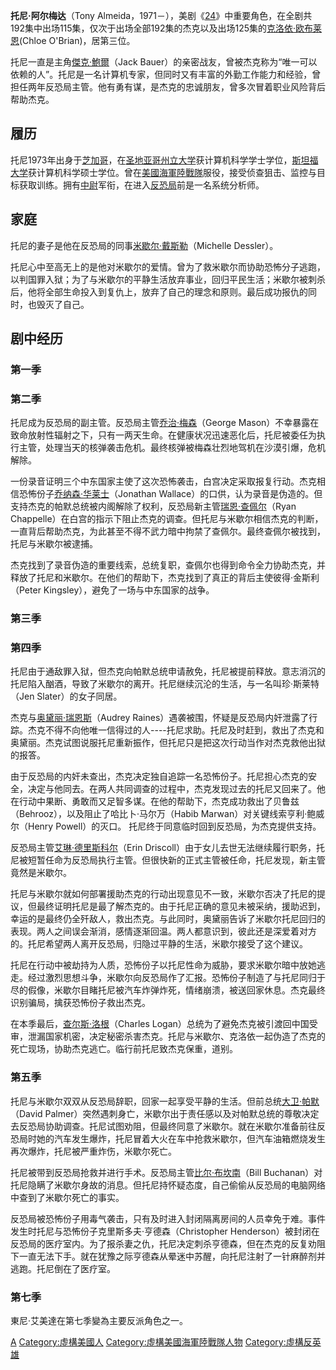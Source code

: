 {{noteTA
|T=zh-hans:托尼·阿尔梅达;zh-hk:艾東尼;zh-tw:東尼·艾美達;
|1=zh-hans:杰克·鲍尔; zh-hk:包智杰;
|G1=24
}}
{{24 角色|
|image=[[File:Tonymug.jpg|240px]]
|bgcolor=#039
|fgcolor=#fff
|name=托尼·阿尔梅达<br>Tony Almeida 
|portrayed=[[卡洛斯·伯纳德|卡洛斯·伯纳德]]（Carlos Bernard）
|gender=[[男性|男性]]
|days=[[24_(第一季)|1]]、[[24_(第二季)|2]]、[[24_(第三季)|3]]、[[24_(第四季)|4]]、[[24_(第五季)|5]]、[[24_(第七季)|7]]
|jobs=第一季洛杉矶CTU外勤主管<br>第二季洛杉矶CTU副主管<br>第三季洛杉矶CTU副主管<br>第四季洛杉矶CTU临时主管
|affiliation=[[美國反恐局|CTU]]
|status=在世
}}
'''托尼·阿尔梅达'''（Tony Almeida，1971－），美剧《[[24_(美国电视剧)|24]]》中重要角色，在全剧共192集中出场115集，仅次于出场全部192集的杰克以及出场125集的[[克洛依·欧布莱恩|克洛依·欧布莱恩]](Chloe O'Brian)，居第三位。

托尼一直是主角[[傑克·鮑爾|傑克·鮑爾]]（Jack Bauer）的亲密战友，曾被杰克称为“唯一可以依赖的人”。托尼是一名计算机专家，但同时又有丰富的外勤工作能力和经验，曾担任两年反恐局主管。他有勇有谋，是杰克的忠诚朋友，曾多次冒着职业风险背后帮助杰克。

== 履历 ==
托尼1973年出身于[[芝加哥|芝加哥]]，在[[圣地亚哥州立大学|圣地亚哥州立大学]]获计算机科学学士学位，[[斯坦福大学|斯坦福大学]]获计算机科学硕士学位。曾在[[美國海軍陸戰隊|美國海軍陸戰隊]]服役，接受侦查狙击、监控与目标获取训练。拥有[[中尉|中尉]]军衔，在进入[[美国反恐局|反恐局]]前是一名系统分析师。

== 家庭 ==
托尼的妻子是他在反恐局的同事[[米歇尔·戴斯勒|米歇尔·戴斯勒]]（Michelle Dessler）。

托尼心中至高无上的是他对米歇尔的爱情。曾为了救米歇尔而协助恐怖分子逃跑，以判国罪入狱；为了与米歇尔的平静生活放弃事业，回归平民生活；米歇尔被刺杀后，他将全部生命投入到复仇上，放弃了自己的理念和原则。最后成功报仇的同时，也毁灭了自己。

== 剧中经历 ==
=== 第一季 ===
=== 第二季 ===
托尼成为反恐局的副主管。反恐局主管[[乔治·梅森|乔治·梅森]]（George Mason）不幸暴露在致命放射性辐射之下，只有一两天生命。在健康状况迅速恶化后，托尼被委任为执行主管，处理当天的核弹袭击危机。最终核弹被梅森壮烈地驾机在沙漠引爆，危机解除。

一份录音证明三个中东国家主使了这次恐怖袭击，白宫决定采取报复行动。杰克相信恐怖份子[[乔纳森·华莱士|乔纳森·华莱士]]（Jonathan Wallace）的口供，认为录音是伪造的。但支持杰克的帕默总统被内阁解除了权利，反恐局新主管[[瑞恩·查佩尔|瑞恩·查佩尔]]（Ryan Chappelle）在白宫的指示下阻止杰克的调查。但托尼与米歇尔相信杰克的判断，一直背后帮助杰克，为此甚至不得不武力暗中拘禁了查佩尔。最终查佩尔被找到，托尼与米歇尔被逮捕。

杰克找到了录音伪造的重要线索，总统复职，查佩尔也得到命令全力协助杰克，并释放了托尼和米歇尔。在他们的帮助下，杰克找到了真正的背后主使彼得·金斯利（Peter Kingsley），避免了一场与中东国家的战争。

=== 第三季 ===
=== 第四季 ===
托尼由于通敌罪入狱，但杰克向帕默总统申请赦免，托尼被提前释放。意志消沉的托尼陷入酗酒，导致了米歇尔的离开。托尼继续沉沦的生活，与一名叫珍·斯莱特（Jen Slater）的女子同居。

杰克与[[奥黛丽·瑞恩斯|奥黛丽·瑞恩斯]]（Audrey Raines）遇袭被围，怀疑是反恐局内奸泄露了行踪。杰克不得不向他唯一信得过的人----托尼求助。托尼及时赶到，救出了杰克和奥黛丽。杰克试图说服托尼重新振作，但托尼只是把这次行动当作对杰克救他出狱的报答。

由于反恐局的内奸未查出，杰克决定独自追踪一名恐怖份子。托尼担心杰克的安全，决定与他同去。在两人共同调查的过程中，杰克发现过去的托尼又回来了。他在行动中果断、勇敢而又足智多谋。在他的帮助下，杰克成功救出了贝鲁兹（Behrooz），以及阻止了哈比卜·马尔万（Habib Marwan）对关键线索亨利·鲍威尔（Henry Powell）的灭口。 托尼终于同意临时回到反恐局，为杰克提供支持。

反恐局主管[[艾琳·德里斯科尔|艾琳·德里斯科尔]]（Erin Driscoll）由于女儿去世无法继续履行职务，托尼被短暂任命为反恐局执行主管。但很快新的正式主管被任命，托尼发现，新主管竟然是米歇尔。

托尼与米歇尔就如何部署援助杰克的行动出现意见不一致，米歇尔否决了托尼的提议，但最终证明托尼是最了解杰克的。由于托尼正确的意见未被采纳，援助迟到，幸运的是最终仍全歼敌人，救出杰克。与此同时，奥黛丽告诉了米歇尔托尼回归的表现。两人之间误会渐消，感情逐渐回温。两人都意识到，彼此还是深爱着对方的。托尼希望两人离开反恐局，归隐过平静的生活，米歇尔接受了这个建议。

托尼在行动中被劫持为人质，恐怖份子以托尼性命为威胁，要求米歇尔暗中放她逃走。经过激烈思想斗争，米歇尔向反恐局作了汇报。恐怖份子制造了与托尼同归于尽的假像，米歇尔目睹托尼被汽车炸弹炸死，情绪崩溃，被送回家休息。杰克最终识别骗局，擒获恐怖份子救出杰克。

在本季最后，[[查尔斯·洛根|查尔斯·洛根]]（Charles Logan）总统为了避免杰克被引渡回中国受审，泄漏国家机密，决定秘密杀害杰克。托尼与米歇尔、克洛依一起伪造了杰克的死亡现场，协助杰克逃亡。临行前托尼致杰克保重，道别。

=== 第五季 ===
托尼与米歇尔双双从反恐局辞职，回家一起享受平静的生活。但前总统[[大卫·帕默|大卫·帕默]]（David Palmer）突然遇刺身亡，米歇尔出于责任感以及对帕默总统的尊敬决定去反恐局协助调查。托尼试图劝阻，但最终同意了米歇尔。就在米歇尔准备前往反恐局时她的汽车发生爆炸，托尼冒着大火在车中抢救米歇尔，但汽车油箱燃烧发生再次爆炸，托尼被严重炸伤，米歇尔死亡。

托尼被带到反恐局抢救并进行手术。反恐局主管[[比尔·布坎南|比尔·布坎南]]（Bill Buchanan）对托尼隐瞒了米歇尔身故的消息。但托尼持怀疑态度，自己偷偷从反恐局的电脑网络中查到了米歇尔死亡的事实。

反恐局被恐怖份子用毒气袭击，只有及时进入封闭隔离房间的人员幸免于难。事件发生时托尼与恐怖份子克里斯多夫·亨德森（Christopher Henderson）被封闭在反恐局的医疗室内。为了报杀妻之仇，托尼决定刺杀亨德森，但在杰克的反复劝阻下一直无法下手。就在犹豫之际亨德森从晕迷中苏醒，向托尼注射了一针麻醉剂并逃跑。托尼倒在了医疗室。

=== 第七季 ===
東尼·艾美達在第七季變為主要反派角色之一。
{{24}}
[[Category:24_(電視劇)角色|A]]
[[Category:虛構美國人|Category:虛構美國人]]
[[Category:虛構美國海軍陸戰隊人物|Category:虛構美國海軍陸戰隊人物]]
[[Category:虛構反英雄|Category:虛構反英雄]]